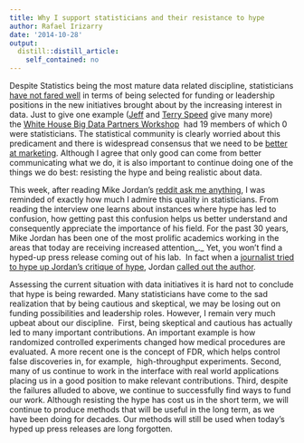 ```yaml
---
title: Why I support statisticians and their resistance to hype
author: Rafael Irizarry
date: '2014-10-28'
output:
  distill::distill_article:
    self_contained: no
---
```


Despite Statistics being the most mature data related discipline, statisticians [have not fared well](http://simplystatistics.org/2014/05/07/why-big-data-is-in-trouble-they-forgot-about-applied-statistics/) in terms of being selected for funding or leadership positions in the new initiatives brought about by the increasing interest in data. Just to give one example ([Jeff](http://simplystatistics.org/2014/05/07/why-big-data-is-in-trouble-they-forgot-about-applied-statistics/) and [Terry Speed](http://www.chalmers.se/en/areas-of-advance/ict/calendar/Pages/Terry-Speed.aspx) give many more) the [White House Big Data Partners Workshop](http://www.nitrd.gov/nitrdgroups/index.php?title=White_House_Big_Data_Partners_Workshop)  had 19 members of which 0 were statisticians. The statistical community is clearly worried about this predicament and there is widespread consensus that we need to be [better at marketing](http://simplystatistics.org/2012/08/14/statistics-statisticians-need-better-marketing/). Although I agree that only good can come from better communicating what we do, it is also important to continue doing one of the things we do best: resisting the hype and being realistic about data.

This week, after reading Mike Jordan's [reddit ask me anything](http://www.reddit.com/r/MachineLearning/comments/2fxi6v/ama_michael_i_jordan), I was reminded of exactly how much I admire this quality in statisticians. From reading the interview one learns about instances where hype has led to confusion, how getting past this confusion helps us better understand and consequently appreciate the importance of his field. For the past 30 years, Mike Jordan has been one of the most prolific academics working in the areas that today are receiving increased attention_._ Yet, you won't find a hyped-up press release coming out of his lab.  In fact when a [journalist tried to hype up Jordan's critique of hype](http://spectrum.ieee.org/robotics/artificial-intelligence/machinelearning-maestro-michael-jordan-on-the-delusions-of-big-data-and-other-huge-engineering-efforts), Jordan [called out the author](https://amplab.cs.berkeley.edu/2014/10/22/big-data-hype-the-media-and-other-provocative-words-to-put-in-a-title/).

Assessing the current situation with data initiatives it is hard not to conclude that hype is being rewarded. Many statisticians have come to the sad realization that by being cautious and skeptical, we may be losing out on funding possibilities and leadership roles. However, I remain very much upbeat about our discipline.  First, being skeptical and cautious has actually led to many important contributions. An important example is how randomized controlled experiments changed how medical procedures are evaluated. A more recent one is the concept of FDR, which helps control false discoveries in, for example,  high-throughput experiments. Second, many of us continue to work in the interface with real world applications placing us in a good position to make relevant contributions. Third, despite the failures alluded to above, we continue to successfully find ways to fund our work. Although resisting the hype has cost us in the short term, we will continue to produce methods that will be useful in the long term, as we have been doing for decades. Our methods will still be used when today's hyped up press releases are long forgotten.

&nbsp;

&nbsp;
